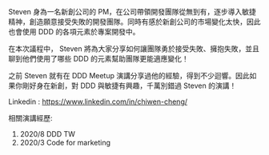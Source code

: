 Steven 身為一名新創公司的 PM，在公司帶領開發團隊從無到有，逐步導入敏捷精神，創造願意接受失敗的開發團隊。同時有感於新創公司的市場變化太快，因此也會使用 DDD 的各項元素於專案開發中。

在本次議程中， Steven 將為大家分享如何讓團隊勇於接受失敗、擁抱失敗，並且聊到他們使用了哪些 DDD 的元素幫助團隊更能適應變化！

之前 Steven 就有在 DDD Meetup 演講分享過他的經驗，得到不少迴響。因此如果你剛好身在新創，對 DDD 與敏捷有興趣，千萬別錯過 Steven 的演講！

Linkedin : <https://www.linkedin.com/in/chiwen-cheng/>

相關演講經歷:

1. 2020/8 DDD TW
2. 2020/3 Code for marketing
